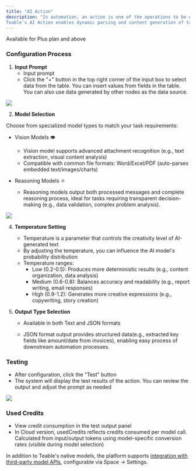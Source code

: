 ```yaml
---
title: "AI Action"
description: "In automation, an action is one of the operations to be executed after a trigger is activated.
Teable's AI Action enables dynamic parsing and content generation of table data through the intelligent combination of natural language instructions (Prompt) and structured data (field values)."
---
```


<Tip>Available for Plus plan and above</Tip>

### Configuration Process

1. **Input Prompt**
   - Input prompt
   - Click the "+" button in the top right corner of the input box to select data from the table. You can insert values from fields in the table. You can also use data generated by other nodes as the data source. 

![](/images/2025-04-14-11-00-09.png)

2. **Model Selection**

Choose from specialized model types to match your task requirements:
- Vision Models 👁

   - Vision model supports advanced attachment recognition (e.g., text extraction, visual content analysis)
   - Compatible with common file formats: Word/Excel/PDF (auto-parses embedded text/images/charts)


- Reasoning Models ⚛️
   - Reasoning models output both processed messages and complete reasoning process, ideal for tasks requiring transparent decision-making (e.g., data validation, complex problem analysis).


![](/images/2025-04-17-15-20-10.png)


4. **Temperature Setting**
   - Temperature is a parameter that controls the creativity level of AI-generated text
   - By adjusting the temperature, you can influence the AI model's probability distribution
   - Temperature ranges:
     * Low (0.2-0.5): Produces more deterministic results (e.g., content organization, data analysis)
     * Medium (0.6-0.8): Balances accuracy and readability (e.g., report writing, email responses)
     * High (0.9-1.2): Generates more creative expressions (e.g., copywriting, story creation)

5. **Output Type Selection**
   - Available in both Text and JSON formats

   - JSON format output provides structured data(e.g., extracted key fields like amount/date from invoices), enabling easy process of downstream automation processes.

### Testing
- After configuration, click the "Test" button
- The system will display the test results of the action. You can review the output and adjust the prompt as needed

![](/images/2025-04-17-15-27-35.png)

### Used Credits
 - View credit consumption in the test output panel
 - In Cloud version, usedCredits reflects credits consumed per model call. Calculated from input/output tokens using model-specific conversion rates (visible during model selection)



<Tip> In addition to Teable's native models, the platform supports [integration with third-party model APIs](/en/basic/space/custom-api), configurable via Space → Settings. </Tip>